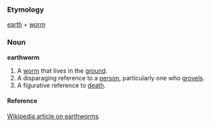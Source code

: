 ===Etymology===
[[earth]] + [[worm]]

===Noun===
'''earthworm'''
# A [[worm]] that lives in the [[ground]].
# A disparaging reference to a [[person]], particularly one who [[grovel]]s.
# A figurative reference to [[death]].

====Reference====
[[w:Earthworm|Wikipedia article on earthworms]]